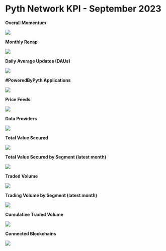 # Pyth Network KPI - September 2023

**Overall Momentum**

![](../../../../images/kpi/september-23/pyth-momentum-sept-23.jpg)

**Monthly Recap**

![](../../../../images/kpi/september-23/pyth-sept-23.jpg)

**Daily Average Updates (DAUs)**

![](../../../../images/kpi/september-23/sept-23-daily-average-updates.jpg)

**#PoweredByPyth Applications**

![](../../../../images/kpi/september-23/sept-23-apps-integrations.jpg)

**Price Feeds**

![](../../../../images/kpi/september-23/sept-23-price-feeds.jpg)

**Data Providers**

![](../../../../images/kpi/september-23/sept-23-data-providers.jpg)

**Total Value Secured**

![](../../../../images/kpi/september-23/sept-23-all-chain-tvs.jpg)

**Total Value Secured by Segment (latest month)**

![](../../../../images/kpi/september-23/sept-23-dapps-tvs.jpg)

**Traded Volume**

![](../../../../images/kpi/september-23/sept-23-all-chain-volume.jpg)

**Trading Volume by Segment (latest month)**

![](../../../../images/kpi/september-23/sept-23-trading-volume.jpg)

**Cumulative Traded Volume**

![](../../../../images/kpi/september-23/sept-23-traded-volume.jpg)

**Connected Blockchains**

![](../../../../images/kpi/september-23/sept-23-connected-blockchains.jpg)
